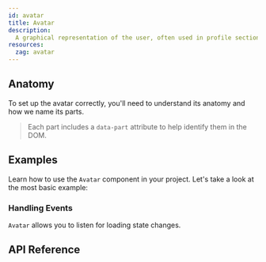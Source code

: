 ```yaml
---
id: avatar
title: Avatar
description:
  A graphical representation of the user, often used in profile sections.
resources:
  zag: avatar
---
```



<ComponentPreview />

## Anatomy

To set up the avatar correctly, you'll need to understand its anatomy and how we
name its parts.

> Each part includes a `data-part` attribute to help identify them in the DOM.

<Anatomy id="avatar" />

## Examples

Learn how to use the `Avatar` component in your project. Let's take a look at
the most basic example:

<Story id="Basic" />

### Handling Events

`Avatar` allows you to listen for loading state changes.

<Story id="Events" />

## API Reference

<ComponentTypes />
